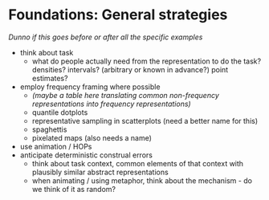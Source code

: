 # Foundations: General strategies {#ch-strategies}

*Dunno if this goes before or after all the specific examples*

- think about task
    - what do people actually need from the representation to do the task? densities? intervals? (arbitrary or known in advance?) point estimates?
- employ frequency framing where possible
    - *(maybe a table here translating common non-frequency representations into frequency representations)*
    - quantile dotplots
    - representative sampling in scatterplots (need a better name for this)
    - spaghettis
    - pixelated maps (also needs a name)
- use animation / HOPs
- anticipate deterministic construal errors
    - think about task context, common elements of that context with plausibly similar abstract representations
    - when animating / using metaphor, think about the mechanism - do we think of it as random?
